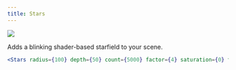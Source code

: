 ```yaml
---
title: Stars
---
```


[![](https://img.shields.io/badge/-storybook-%23ff69b4)](https://drei.pmnd.rs/?path=/story/staging-stars--stars-st)

Adds a blinking shader-based starfield to your scene.

```jsx
<Stars radius={100} depth={50} count={5000} factor={4} saturation={0} fade speed={1} />
```
